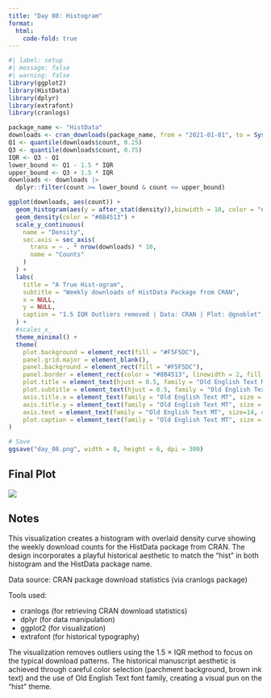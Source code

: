 ```yaml
---
title: "Day 08: Histogram"
format:
  html:
    code-fold: true
---
```



```r
#| label: setup
#| message: false
#| warning: false
library(ggplot2)
library(HistData)
library(dplyr)
library(extrafont)
library(cranlogs)

package_name <- "HistData"
downloads <- cran_downloads(package_name, from = "2021-01-01", to = Sys.Date())
Q1 <- quantile(downloads$count, 0.25)
Q3 <- quantile(downloads$count, 0.75)
IQR <- Q3 - Q1
lower_bound <- Q1 - 1.5 * IQR
upper_bound <- Q3 + 1.5 * IQR
downloads <- downloads |>
  dplyr::filter(count >= lower_bound & count <= upper_bound)

ggplot(downloads, aes(count)) +
  geom_histogram(aes(y = after_stat(density)),binwidth = 10, color = "#F5F5DC", fill = "#D4AF37") +
  geom_density(color = "#8B4513") +
  scale_y_continuous(
    name = "Density",
    sec.axis = sec_axis(
      trans = ~ . * nrow(downloads) * 10,
      name = "Counts"
    )
  ) +
  labs(
    title = "A True Hist-ogram",
    subtitle = "Weekly downloads of HistData Package from CRAN",
    x = NULL,
    y = NULL,
    caption = "1.5 IQR Outliers removed | Data: CRAN | Plot: @gnoblet"
  ) +
  #scales_x_
  theme_minimal() +
  theme(
    plot.background = element_rect(fill = "#F5F5DC"),
    panel.grid.major = element_blank(),
    panel.background = element_rect(fill = "#F5F5DC"),
    panel.border = element_rect(color = "#8B4513", linewidth = 2, fill = NA),
    plot.title = element_text(hjust = 0.5, family = "Old English Text MT", size = 24, color = "#8B4513"),
    plot.subtitle = element_text(hjust = 0.5, family = "Old English Text MT", size = 18, color = "#8B4513"),
    axis.title.x = element_text(family = "Old English Text MT", size = 16, color = "#8B4513"),
    axis.title.y = element_text(family = "Old English Text MT", size = 16, color = "#8B4513"),
    axis.text = element_text(family = "Old English Text MT", size=14, color = "#8B4513"),
    plot.caption = element_text(family = "Old English Text MT", size = 10, color = "#8B4513")
)

# Save
ggsave("day_08.png", width = 8, height = 6, dpi = 300)
```

## Final Plot

![](day_08.png)

## Notes

This visualization creates a histogram with overlaid density curve showing the weekly download counts for the HistData package from CRAN. The design incorporates a playful historical aesthetic to match the "hist" in both histogram and the HistData package name.

Data source: CRAN package download statistics (via cranlogs package)

Tools used:

- cranlogs (for retrieving CRAN download statistics)
- dplyr (for data manipulation)
- ggplot2 (for visualization)
- extrafont (for historical typography)

The visualization removes outliers using the 1.5 × IQR method to focus on the typical download patterns. The historical manuscript aesthetic is achieved through careful color selection (parchment background, brown ink text) and the use of Old English Text font family, creating a visual pun on the "hist" theme.
